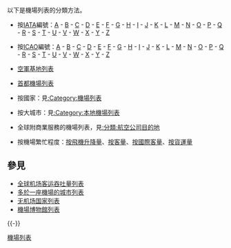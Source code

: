 以下是機場列表的分類方法。
* 按[[IATA|IATA]]編號：[[國際航空運輸協會機場代碼_(A)|A]] - [[國際航空運輸協會機場代碼_(B)|B]] - [[國際航空運輸協會機場代碼_(C)|C]] - [[國際航空運輸協會機場代碼_(D)|D]] - [[國際航空運輸協會機場代碼_(E)|E]] - [[國際航空運輸協會機場代碼_(F)|F]] - [[國際航空運輸協會機場代碼_(G)|G]] - [[國際航空運輸協會機場代碼_(H)|H]] - [[國際航空運輸協會機場代碼_(I)|I]] - [[國際航空運輸協會機場代碼_(J)|J]] - [[國際航空運輸協會機場代碼_(K)|K]] - [[國際航空運輸協會機場代碼_(L)|L]] - [[國際航空運輸協會機場代碼_(M)|M]] - [[國際航空運輸協會機場代碼_(N)|N]] - [[國際航空運輸協會機場代碼_(O)|O]] - [[國際航空運輸協會機場代碼_(P)|P]] - [[國際航空運輸協會機場代碼_(Q)|Q]] - [[國際航空運輸協會機場代碼_(R)|R]] - [[國際航空運輸協會機場代碼_(S)|S]] - [[國際航空運輸協會機場代碼_(T)|T]] - [[國際航空運輸協會機場代碼_(U)|U]] - [[國際航空運輸協會機場代碼_(V)|V]] - [[國際航空運輸協會機場代碼_(W)|W]] - [[國際航空運輸協會機場代碼_(X)|X]] - [[國際航空運輸協會機場代碼_(Y)|Y]] - [[國際航空運輸協會機場代碼_(Z)|Z]]

* 按[[ICAO|ICAO]]編號：[[國際民航組織機場代碼_(A)|A]] - [[國際民航組織機場代碼_(B)|B]] - [[國際民航組織機場代碼_(C)|C]] - [[國際民航組織機場代碼_(D)|D]] - [[國際民航組織機場代碼_(E)|E]] - [[國際民航組織機場代碼_(F)|F]] - [[國際民航組織機場代碼_(G)|G]] - [[國際民航組織機場代碼_(H)|H]] - [[國際民航組織機場代碼_(I)|I]] - [[國際民航組織機場代碼_(J)|J]] - [[國際民航組織機場代碼_(K)|K]] - [[國際民航組織機場代碼_(L)|L]] - [[國際民航組織機場代碼_(M)|M]] - [[國際民航組織機場代碼_(N)|N]] - [[國際民航組織機場代碼_(O)|O]] - [[國際民航組織機場代碼_(P)|P]] - [[國際民航組織機場代碼_(Q)|Q]] - [[國際民航組織機場代碼_(R)|R]] - [[國際民航組織機場代碼_(S)|S]] - [[國際民航組織機場代碼_(T)|T]] - [[國際民航組織機場代碼_(U)|U]] - [[國際民航組織機場代碼_(V)|V]] - [[國際民航組織機場代碼_(W)|W]] - [[國際民航組織機場代碼_(X)|X]] - [[國際民航組織機場代碼_(Y)|Y]] - [[國際民航組織機場代碼_(Z)|Z]]

* [[空軍基地列表|空軍基地列表]]

* [[首都機場列表|首都機場列表]]

* 按國家：見[[:Category:機場列表|:Category:機場列表]]

* 按大城市：見[[:Category:本地機場列表|:Category:本地機場列表]]

* 全球附商業服務的機場列表，見[[:分類:航空公司目的地|:分類:航空公司目的地]]

* 按機場繁忙程度：[[全世界最繁忙的機場_(飛機升降量)|按飛機升降量]]、[[全世界最繁忙的機場_(客量)|按客量]]、[[全世界最繁忙的機場_(國際客量)|按國際客量]]、[[全世界最繁忙的機場_(貨運量)|按貨運量]]

== 參見 ==
* [[全球机场客运吞吐量列表|全球机场客运吞吐量列表]]
* [[多於一座機場的城市列表|多於一座機場的城市列表]]
* [[无机场国家列表|无机场国家列表]]
* [[機場博物館列表|機場博物館列表]]

{{-}}
{{機場列表}}
{{航空列表}}

[[Category:機場列表|]]